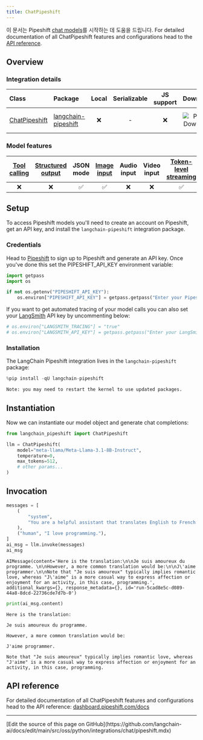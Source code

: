 ```yaml
---
title: ChatPipeshift
---
```


이 문서는 Pipeshift [chat models](/oss/python/langchain/models/)를 시작하는 데 도움을 드립니다. For detailed documentation of all ChatPipeshift features and configurations head to the [API reference](https://dashboard.pipeshift.com/docs).

## Overview

### Integration details

| Class | Package | Local | Serializable | JS support | Downloads | Version |
| :--- | :--- | :---: | :---: |  :---: | :---: | :---: |
| [ChatPipeshift](https://dashboard.pipeshift.com/docs) | [langchain-pipeshift](https://pypi.org/project/langchain-pipeshift/) | ❌ | -| ❌ | ![PyPI - Downloads](https://img.shields.io/pypi/dm/langchain-pipeshift?style=flat-square&label=%20) | ![PyPI - Version](https://img.shields.io/pypi/v/langchain-pipeshift?style=flat-square&label=%20) |

### Model features

| [Tool calling](/oss/python/langchain/tools) | [Structured output](/oss/python/langchain/structured-output) | JSON mode | [Image input](/oss/python/langchain/messages#multimodal) | Audio input | Video input | [Token-level streaming](/oss/python/langchain/streaming/) | Native async | [Token usage](/oss/python/langchain/models#token-usage) | [Logprobs](/oss/python/langchain/models#log-probabilities) |
| :---: | :---: | :---: | :---: |  :---: | :---: | :---: | :---: | :---: | :---: |
| ❌ | ❌ | ✅ | ✅ | ❌ | ❌ | ✅ | ✅ | ✅ | - |

## Setup

To access Pipeshift models you'll need to create an account on Pipeshift, get an API key, and install the `langchain-pipeshift` integration package.

### Credentials

Head to [Pipeshift](https://dashboard.pipeshift.com) to sign up to Pipeshift and generate an API key. Once you've done this set the PIPESHIFT_API_KEY environment variable:

```python
import getpass
import os

if not os.getenv("PIPESHIFT_API_KEY"):
    os.environ["PIPESHIFT_API_KEY"] = getpass.getpass("Enter your Pipeshift API key: ")
```

If you want to get automated tracing of your model calls you can also set your [LangSmith](https://docs.smith.langchain.com/) API key by uncommenting below:

```python
# os.environ["LANGSMITH_TRACING"] = "true"
# os.environ["LANGSMITH_API_KEY"] = getpass.getpass("Enter your LangSmith API key: ")
```

### Installation

The LangChain Pipeshift integration lives in the `langchain-pipeshift` package:

```python
%pip install -qU langchain-pipeshift
```

```output
Note: you may need to restart the kernel to use updated packages.
```

## Instantiation

Now we can instantiate our model object and generate chat completions:

```python
from langchain_pipeshift import ChatPipeshift

llm = ChatPipeshift(
    model="meta-llama/Meta-Llama-3.1-8B-Instruct",
    temperature=0,
    max_tokens=512,
    # other params...
)
```

## Invocation

```python
messages = [
    (
        "system",
        "You are a helpful assistant that translates English to French. Translate the user sentence.",
    ),
    ("human", "I love programming."),
]
ai_msg = llm.invoke(messages)
ai_msg
```

```output
AIMessage(content='Here is the translation:\n\nJe suis amoureux du programme. \n\nHowever, a more common translation would be:\n\nJ\'aime programmer.\n\nNote that "Je suis amoureux" typically implies romantic love, whereas "J\'aime" is a more casual way to express affection or enjoyment for an activity, in this case, programming.', additional_kwargs={}, response_metadata={}, id='run-5cad8e5c-d089-44a8-8dcd-22736cde7d7b-0')
```

```python
print(ai_msg.content)
```

```output
Here is the translation:

Je suis amoureux du programme.

However, a more common translation would be:

J'aime programmer.

Note that "Je suis amoureux" typically implies romantic love, whereas "J'aime" is a more casual way to express affection or enjoyment for an activity, in this case, programming.
```

## API reference

For detailed documentation of all ChatPipeshift features and configurations head to the API reference: [dashboard.pipeshift.com/docs](https://dashboard.pipeshift.com/docs)

---

<Callout icon="pen-to-square" iconType="regular">
  [Edit the source of this page on GitHub](https://github.com/langchain-ai/docs/edit/main/src/oss/python/integrations/chat/pipeshift.mdx)
</Callout>
